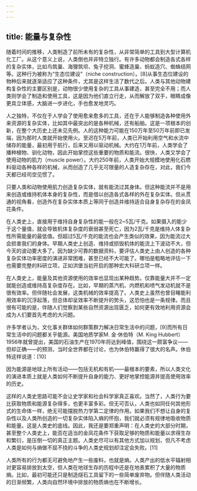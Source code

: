 ```yaml
---
---
---
```

title: 能量与复杂性
---




随着时间的推移，人类制造了前所未有的复杂性，从非常简单的工具到大型计算机化工厂。从这个意义上说，人类倒也并非特立独行。有许多动物都会制造各式各样的复杂实体，比如鸟筑巢、海狸筑坝、兔子挖洞、蜜蜂造巢、蚂蚁造穴、蜘蛛结网等。这种行为被称为“生态位建设”（niche construction）。[8]从事生态位建设的物种后来就逐渐适应了这种条件，尤其是这样生活了数代之后。人类与其他动物建构复杂性的主要区别是，动物很少使用复杂的工具从事建造，甚至完全不用；而人类则学会了制造和使用工具，这是因为他们直立行走，从而解放了双手，眼睛成像更具立体感，大脑进一步进化，手也愈发地灵巧。

人之独特，不仅在于人学会了使用愈来愈多的工具，还在于人能够制造各种使用外来资源的复杂实体，比如其中最突出的是各种机械，还有船舶。这是一项根本的创新，在整个大历史上还未见先例。人的这种能力可能在150万年至50万年前即已发端，因为那时人类就开始使用火。至迟在5万年前，人类已开始利用空气和水流中储存的能量，最初用于航行，后来又用以驱动机械。大约在1万年前，人类学会了播种植物、驯化动物，因此开始掌控这些重要的物质和能流。很快，人类又学会了使用动物的肌力（muscle power）。大约250年前，人类开始大规模地使用化石燃料驱动各种各样的机械，从而创造了几乎无可限量的人造复杂存在，对此，我们今天都已经司空见惯了。

只要人类和动物使用肌力创造复杂实体，就有能流过其身体。但这种能流并不是用来创造或维持机体本身的复杂性，而是借以创造各式各样的外在复杂实体。但从贯通的视角看，创造外在复杂实体本质上等同于创造并维持适合自身复杂存在的金凤花条件。

在人类史上，直接用于维持自身复杂性的能一般在2~5瓦/千克。如果摄入的能少于这个量值，就会导致机体复杂度的衰弱甚至死亡，因为2瓦/千克是维持人体复杂性所需能量的最低值。但超过5瓦/千克的能流也会产生类似的效果，因为能流过大会损害我们的身体。早期人类史上创造、维持或损毁机体的能流上下波动不大，但今天的波动要大多了。因为缺少可靠的数据资料，要评估人类史上由人创造的各种复杂实体功率密度的演进非常困难，甚至已经不大可能了。哪怕是粗略地评估一下也需要完整的科研立项，正如洪堡当初开启的那种宏大科研立项一样。

在人类史上，能量及其他资源使用的效率也显现出某种趋势。仅靠能量大并不一定就能创造或维持高复杂度存在。比如，早期的蒸汽机、内燃机和喷气发动机就不是很有效率。但伴随社会发展，这类机械的效率提高了。人类史上虽然也曾目睹能利用效率的沉浮起落，但总体却呈效率不断提升的势头，这恐怕也是一条规律。而且很有可能的是，伴随人们觉察到某些自然资源出现匮乏，如何更有效地利用资源会成为人们要首先考虑的大问题。

许多学者认为，文化事关群体如何群策群力解决日常生活中的问题，[9]而所有日常生活中的问题都关乎能源。美国地质学家M. 金·休伯特（M. King Hubbert）1956年就曾提出，美国的石油生产在1970年将达到峰值，围绕这一颇富争议——但却正确——的预测，当时全世界都在讨论，也为休伯特赢得了很大的名声。休伯特这样说道：[10]


因为能源是地球上所有活动——包括无机和有机——最根本的要素，所以人类文化的演进本质上就是人类如何不断提升自身的能力、更好地掌控能源并提高使用效率的历史。




这样的人类史思路可能不会让史学家和社会科学家真正喜欢。当然了，人类行为要比获取物质和能源复杂得多，也更丰富多彩。但无可否认，人类也如同任何其他形式的生命体一样，绝无可能摆脱热力学第二定律的作用。如果我们不想让自身的复杂性以及人类所创造的一切复杂实体陷入熵的怀抱，我们就必须有规律地吸收物质和能量。这是人类史的底线。因此，我还是要郑重声明：在人类史的大部分时期，甚至整个人类史上，能否在适当的金凤花条件下获取足够的物质和能量以求得生存和繁衍，是压倒一切的真正主题。人类史尽可以有其他方式加以规划，但凡不考虑人类是如何与熵做不屈不挠的斗争的人类史规划却注定会失败。[11]

人类所有的行为都无可避免地产生一些废料，也就是熵。人类产出的低水平辐射相对更容易排放到太空，但人类在地球生存的历程中还是在地表累积了大量的物质熵。比如，最初可能还只是制造燧石工具留下的一些简单废弃物。但伴随人类活动的日渐频繁，人类向自然环境中排放的物质熵也在不断增长。